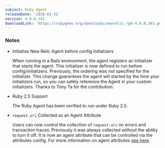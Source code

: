 ```yaml
---
subject: Ruby Agent
releaseDate: '2018-01-31'
version: 4.8.0.341
downloadLink: 'https://rubygems.org/downloads/newrelic_rpm-4.8.0.341.gem'
---
```


### Notes

* Initialize New Relic Agent before config initializers

  When running in a Rails environment, the agent registers an initializer that starts the agent. This initializer is now defined to run before config/initializers. Previously, the ordering was not specified for the initializer. This change guarantees the agent will started by the time your initializers run, so you can safely reference the Agent in your custom initializers. Thanks to Tony Ta for the contribution.
* Ruby 2.5 Support

  The Ruby Agent has been verified to run under Ruby 2.5.
* `request.uri` Collected as an Agent Attribute

  Users can now control the collection of `request.uri` on errors and transaction traces. Previously it was always collected without the ability to turn it off. It is now an agent attribute that can be controlled via the attributes config. For more information on agent attributes [see here](https://docs.newrelic.com/docs/agents/manage-apm-agents/agent-data/agent-attributes).
